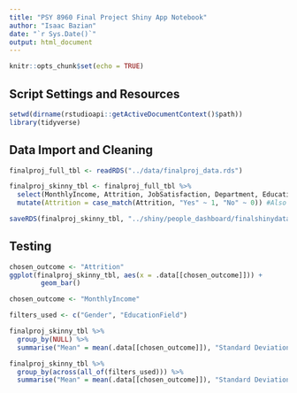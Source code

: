 ```yaml
---
title: "PSY 8960 Final Project Shiny App Notebook"
author: "Isaac Bazian"
date: "`r Sys.Date()`"
output: html_document
---
```


```r
knitr::opts_chunk$set(echo = TRUE)
```

## **Script Settings and Resources**

```r
setwd(dirname(rstudioapi::getActiveDocumentContext()$path))
library(tidyverse)
```


## **Data Import and Cleaning**

```r
finalproj_full_tbl <- readRDS("../data/finalproj_data.rds")

finalproj_skinny_tbl <- finalproj_full_tbl %>% 
  select(MonthlyIncome, Attrition, JobSatisfaction, Department, EducationField, Gender, JobRole) %>% 
  mutate(Attrition = case_match(Attrition, "Yes" ~ 1, "No" ~ 0)) #Also makes the column numeric

saveRDS(finalproj_skinny_tbl, "../shiny/people_dashboard/finalshinydata.rds") #This code takes the skinny data and stores it for use in the shiny app
```





## Testing

```r

chosen_outcome <- "Attrition"
ggplot(finalproj_skinny_tbl, aes(x = .data[[chosen_outcome]])) + 
        geom_bar()
```


```r

chosen_outcome <- "MonthlyIncome"

filters_used <- c("Gender", "EducationField")

finalproj_skinny_tbl %>%
  group_by(NULL) %>% 
  summarise("Mean" = mean(.data[[chosen_outcome]]), "Standard Deviation" = sd(.data[[chosen_outcome]]))

finalproj_skinny_tbl %>% 
  group_by(across(all_of(filters_used))) %>% 
  summarise("Mean" = mean(.data[[chosen_outcome]]), "Standard Deviation" = sd(.data[[chosen_outcome]]))
```







